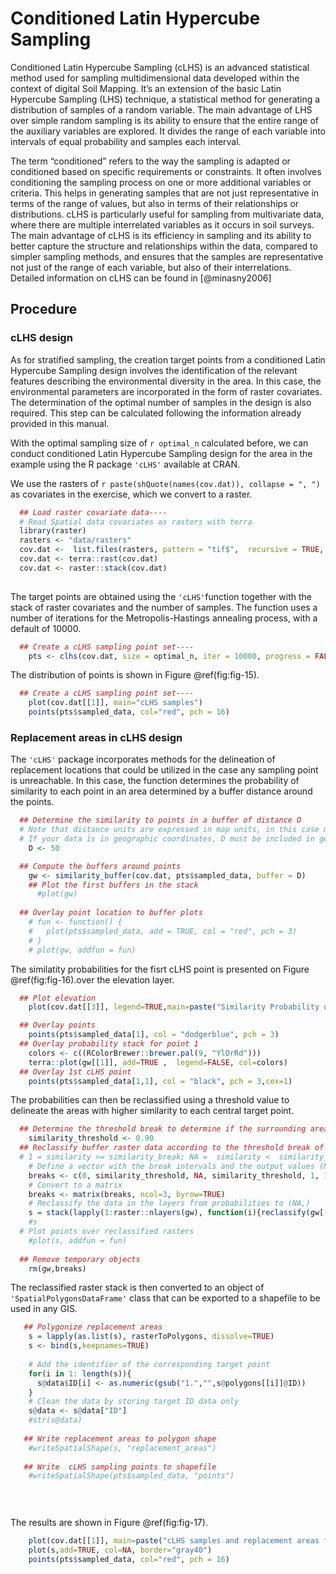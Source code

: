 
# Conditioned Latin Hypercube Sampling 

Conditioned Latin Hypercube Sampling (cLHS) is an advanced statistical method used for sampling multidimensional data developed within the context of digital Soil Mapping. It's an extension of the basic Latin Hypercube Sampling (LHS) technique, a statistical method for generating a distribution of samples of a random variable. The main advantage of LHS over simple random sampling is its ability to ensure that the entire range of the auxiliary variables are explored. It divides the range of each variable into intervals of equal probability and samples each interval.

The term "conditioned" refers to the way the sampling is adapted or conditioned based on specific requirements or constraints. It often involves conditioning the sampling process on one or more additional variables or criteria. This helps in generating samples that are not just representative in terms of the range of values, but also in terms of their relationships or distributions. cLHS is particularly useful for sampling from multivariate data, where there are multiple interrelated variables as it occurs in soil surveys. The main advantage of cLHS is its efficiency in sampling and its ability to better capture the structure and relationships within the data, compared to simpler sampling methods, and ensures that the samples are representative not just of the range of each variable, but also of their interrelations. Detailed information on cLHS can be found in [@minasny2006]

## Procedure

### cLHS design

As for stratified sampling, the creation target points from a conditioned Latin Hypercube Sampling design involves the identification of the relevant features describing the environmental diversity in the area. In this case, the environmental parameters are incorporated in the form of raster covariates. The determination of the optimal number of samples in the design is also required. This step can be calculated following the information already provided in this manual.

With the optimal sampling size of `r optimal_n` calculated before, we can conduct conditioned Latin Hypercube Sampling design for the area in the example using the R package `'cLHS'` available at CRAN. 

We use the rasters of `r paste(shQuote(names(cov.dat)), collapse = ", ")` as covariates in the exercise, which we convert to a raster.


```r

  ## Load raster covariate data----
  # Read Spatial data covariates as rasters with terra
  library(raster)
  rasters <- "data/rasters"
  cov.dat <-  list.files(rasters, pattern = "tif$",  recursive = TRUE, full.names = TRUE)
  cov.dat <- terra::rast(cov.dat)
  cov.dat <- raster::stack(cov.dat)
  
```


The target points are obtained using the `'cLHS'`function together with the stack of raster covariates and the number of samples. The function uses a number of iterations for the Metropolis-Hastings annealing process, with a default of 10000.

```r

  ## Create a cLHS sampling point set----
    pts <- clhs(cov.dat, size = optimal_n, iter = 10000, progress = FALSE, simple = FALSE)

```

The distribution of points is shown in Figure \@ref(fig:fig-15).

```r

  ## Create a cLHS sampling point set----
    plot(cov.dat[[1]], main="cLHS samples")
    points(pts$sampled_data, col="red", pch = 16)

```


### Replacement areas in cLHS design

The `'cLHS'` package incorporates methods for the delineation of replacement locations that could be utilized in the case any sampling point is unreachable. In this case, the function determines the probability of similarity to each point in an area determined by a buffer distance around the points. 

```r

  ## Determine the similarity to points in a buffer of distance D
  # Note that distance units are expressed in map units, in this case meters
  # If your data is in geographic coordinates, D must be included in geographic units as well
    D <- 50

  ## Compute the buffers around points  
    gw <- similarity_buffer(cov.dat, pts$sampled_data, buffer = D)
    ## Plot the first buffers in the stack
      #plot(gw)
  
  ## Overlay point location to buffer plots
    # fun <- function() {
    #   plot(pts$sampled_data, add = TRUE, col = "red", pch = 3)
    # }
    # plot(gw, addfun = fun)

```

The similatity probabilities for the fisrt cLHS point is presented on Figure \@ref(fig:fig-16).over the elevation layer. 

```r

  ## Plot elevation
    plot(cov.dat[[3]], legend=TRUE,main=paste("Similarity Probability over elevation"))

  ## Overlay points
    points(pts$sampled_data[1], col = "dodgerblue", pch = 3)
  ## Overlay probability stack for point 1
    colors <- c((RColorBrewer::brewer.pal(9, "YlOrRd")))
    terra::plot(gw[[1]], add=TRUE ,  legend=FALSE, col=colors)
  ## Overlay 1st cLHS point
    points(pts$sampled_data[1,1], col = "black", pch = 3,cex=1)

```

The probabilities can then be reclassified using a threshold value to delineate the areas with higher similarity to each central target point. 

```r
  ## Determine the threshold break to determine if the surrounding area can be a replacement or not
    similarity_threshold <- 0.90
  ## Reclassify buffer raster data according to the threshold break of probability
  # 1 = similarity >= similarity_break; NA =  similarity <  similarity_break
    # Define a vector with the break intervals and the output values (NA,1) 
    breaks <- c(0, similarity_threshold, NA, similarity_threshold, 1, 1)
    # Convert to a matrix
    breaks <- matrix(breaks, ncol=3, byrow=TRUE)
    # Reclassify the data in the layers from probabilities to (NA,)
    s = stack(lapply(1:raster::nlayers(gw), function(i){reclassify(gw[[i]], breaks, right=FALSE)}))
    #s
  # Plot points over reclassified rasters 
    #plot(s, addfun = fun)
        
  ## Remove temporary objects
    rm(gw,breaks)

```


The reclassified raster stack is then converted to an object of `'SpatialPolygonsDataFrame'` class that can be exported to a shapefile to be used in any GIS.

```r

   ## Polygonize replacement areas 
    s = lapply(as.list(s), rasterToPolygons, dissolve=TRUE)
    s <- bind(s,keepnames=TRUE)
    
    # Add the identifier of the corresponding target point
    for(i in 1: length(s)){
      s@data$ID[i] <- as.numeric(gsub("1.","",s@polygons[[i]]@ID))
    }
    # Clean the data by storing target ID data only
    s@data <- s@data["ID"]
    #str(s@data)
    
   ## Write replacement areas to polygon shape 
    #writeSpatialShape(s, "replacement_areas")
    
   ## Write  cLHS sampling points to shapefile
    #writeSpatialShape(pts$sampled_data, "points")
    

  
```


The results are shown in Figure \@ref(fig:fig-17).

```r

    plot(cov.dat[[1]], main=paste("cLHS samples and replacement areas for threshold = ", similarity_threshold))
    plot(s,add=TRUE, col=NA, border="gray40")
    points(pts$sampled_data, col="red", pch = 16)

```

